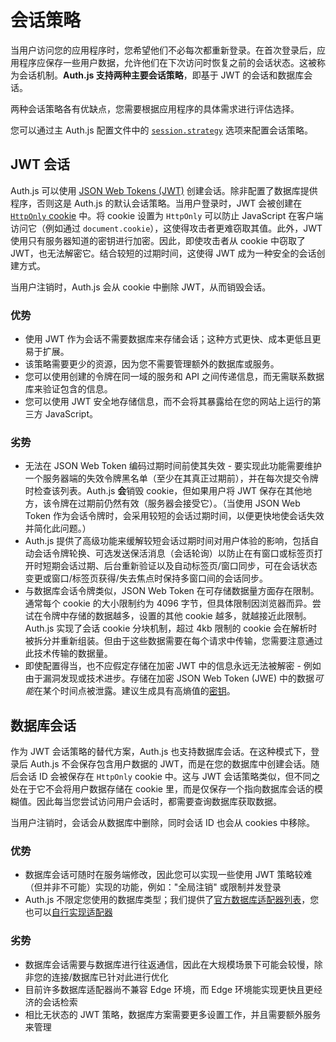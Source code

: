
# 会话策略

当用户访问您的应用程序时，您希望他们不必每次都重新登录。在首次登录后，应用程序应保存一些用户数据，允许他们在下次访问时恢复之前的会话状态。这被称为会话机制。**Auth.js 支持两种主要会话策略**，即基于 JWT 的会话和数据库会话。

<Callout>
  两种会话策略各有优缺点，您需要根据应用程序的具体需求进行评估选择。
</Callout>

您可以通过主 Auth.js 配置文件中的 [`session.strategy`](/reference/core#strategy) 选项来配置会话策略。

## JWT 会话

Auth.js 可以使用 [JSON Web Tokens (JWT)](https://datatracker.ietf.org/doc/html/rfc7519) 创建会话。除非配置了数据库提供程序，否则这是 Auth.js 的默认会话策略。当用户登录时，JWT 会被创建在 [`HttpOnly` cookie](https://developer.mozilla.org/en-US/docs/Web/HTTP/Cookies#block_access_to_your_cookies) 中。将 cookie 设置为 `HttpOnly` 可以防止 JavaScript 在客户端访问它（例如通过 `document.cookie`），这使得攻击者更难窃取其值。此外，JWT 使用只有服务器知道的密钥进行加密。因此，即使攻击者从 cookie 中窃取了 JWT，也无法解密它。结合较短的过期时间，这使得 JWT 成为一种安全的会话创建方式。

当用户注销时，Auth.js 会从 cookie 中删除 JWT，从而销毁会话。

### 优势

- 使用 JWT 作为会话不需要数据库来存储会话；这种方式更快、成本更低且更易于扩展。
- 该策略需要更少的资源，因为您不需要管理额外的数据库或服务。
- 您可以使用创建的令牌在同一域的服务和 API 之间传递信息，而无需联系数据库来验证包含的信息。
- 您可以使用 JWT 安全地存储信息，而不会将其暴露给在您的网站上运行的第三方 JavaScript。

### 劣势

- 无法在 JSON Web Token 编码过期时间前使其失效 - 要实现此功能需要维护一个服务器端的失效令牌黑名单（至少在其真正过期前），并在每次提交令牌时检查该列表。Auth.js **会**销毁 cookie，但如果用户将 JWT 保存在其他地方，该令牌在过期前仍然有效（服务器会接受它）。（当使用 JSON Web Token 作为会话令牌时，会采用较短的会话过期时间，以便更快地使会话失效并简化此问题。）
- Auth.js 提供了高级功能来缓解较短会话过期时间对用户体验的影响，包括自动会话令牌轮换、可选发送保活消息（会话轮询）以防止在有窗口或标签页打开时短期会话过期、后台重新验证以及自动标签页/窗口同步，可在会话状态变更或窗口/标签页获得/失去焦点时保持多窗口间的会话同步。
- 与数据库会话令牌类似，JSON Web Token 在可存储数据量方面存在限制。通常每个 cookie 的大小限制约为 4096 字节，但具体限制因浏览器而异。尝试在令牌中存储的数据越多，设置的其他 cookie 越多，就越接近此限制。Auth.js 实现了会话 cookie 分块机制，超过 4kb 限制的 cookie 会在解析时被拆分并重新组装。但由于这些数据需要在每个请求中传输，您需要注意通过此技术传输的数据量。
- 即使配置得当，也不应假定存储在加密 JWT 中的信息永远无法被解密 - 例如由于漏洞发现或技术进步。存储在加密 JSON Web Token (JWE) 中的数据*可能*在某个时间点被泄露。建议生成具有高熵值的[密钥](/reference/core#secret)。

## 数据库会话

作为 JWT 会话策略的替代方案，Auth.js 也支持数据库会话。在这种模式下，登录后 Auth.js 不会保存包含用户数据的 JWT，而是在您的数据库中创建会话。随后会话 ID 会被保存在 `HttpOnly` cookie 中。这与 JWT 会话策略类似，但不同之处在于它不会将用户数据存储在 cookie 里，而是仅保存一个指向数据库会话的模糊值。因此每当您尝试访问用户会话时，都需要查询数据库获取数据。

当用户注销时，会话会从数据库中删除，同时会话 ID 也会从 cookies 中移除。

### 优势

- 数据库会话可随时在服务端修改，因此您可以实现一些使用 JWT 策略较难（但并非不可能）实现的功能，例如："全局注销" 或限制并发登录
- Auth.js 不限定您使用的数据库类型；我们提供了[官方数据库适配器列表](/getting-started/database)，您也可以[自行实现适配器](/guides/creating-a-database-adapter)

### 劣势

- 数据库会话需要与数据库进行往返通信，因此在大规模场景下可能会较慢，除非您的连接/数据库已针对此进行优化
- 目前许多数据库适配器尚不兼容 Edge 环境，而 Edge 环境能实现更快且更经济的会话检索
- 相比无状态的 JWT 策略，数据库方案需要更多设置工作，并且需要额外服务来管理
